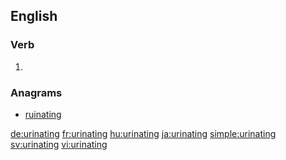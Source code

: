 ==English==

===Verb===
{{head|en}}

# {{present participle of|urinate|lang=en}}

===Anagrams===
* [[ruinating#English|ruinating]]

[[de:urinating]]
[[fr:urinating]]
[[hu:urinating]]
[[ja:urinating]]
[[simple:urinating]]
[[sv:urinating]]
[[vi:urinating]]